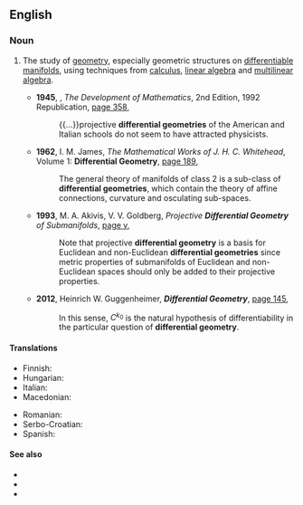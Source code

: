 ==English==
{{wikipedia}}

===Noun===
{{en-noun|-|differential geometries}}

# {{lb|en|geometry|analysis}} The study of [[geometry]], especially geometric structures on [[differentiable manifold]]s, using techniques from [[calculus]], [[linear algebra]] and [[multilinear algebra]].
#* '''1945''', {{w|Eric Temple Bell}}, ''The Development of Mathematics'', 2nd Edition, 1992 Republication, [https://books.google.com.au/books?id=_5KAnw3QMC8C&pg=PA358&dq=%22differential+geometries%22&hl=en&sa=X&ved=0ahUKEwiVl_2-yJ_PAhUCRD4KHXNtDPQQ6AEIuAEwGw#v=onepage&q=%22differential%20geometries%22&f=false page 358],
#*: {{...}}projective '''differential geometries''' of the American and Italian schools do not seem to have attracted physicists.
#* '''1962''', I. M. James, ''The Mathematical Works of J. H. C. Whitehead'', Volume 1: '''Differential Geometry''', [https://books.google.com.au/books?id=Sn_iBQAAQBAJ&pg=PA189&dq=%22differential+geometries%22&hl=en&sa=X&ved=0ahUKEwiVl_2-yJ_PAhUCRD4KHXNtDPQQ6AEIKzAC#v=onepage&q=%22differential%20geometries%22&f=false page 189],
#*: The general theory of manifolds of class 2 is a sub-class of '''differential geometries''', which contain the theory of affine connections, curvature and osculating sub-spaces.
#* '''1993''', M. A. Akivis, V. V. Goldberg, ''Projective '''Differential Geometry''' of Submanifolds'', [https://books.google.com.au/books?id=4rdkDQbTpR0C&pg=PR5&dq=%22differential+geometry%22%7C%22differential+geometries%22&hl=en&sa=X&ved=0ahUKEwjdqMjpwp_PAhUMeD4KHVZVAXwQ6AEIuwQwWg#v=onepage&q=%22differential%20geometry%22%7C%22differential%20geometries%22&f=false page v],
#*: Note that projective '''differential geometry''' is a basis for Euclidean and non-Euclidean '''differential geometries''' since metric properties of submanifolds of Euclidean and non-Euclidean spaces should only be added to their projective properties.
#* '''2012''', Heinrich W. Guggenheimer, '''''Differential Geometry''''', [https://books.google.com.au/books?id=kavDAgAAQBAJ&pg=PA144&dq=%22differential+geometry%22%7C%22differential+geometries%22&hl=en&sa=X&ved=0ahUKEwjdqMjpwp_PAhUMeD4KHVZVAXwQ6AEIkwEwFA#v=onepage&q=%22differential%20geometry%22%7C%22differential%20geometries%22&f=false page 145],
#*: In this sense, <math>C^{k_0}</math> is the natural hypothesis of differentiability in the particular question of '''differential geometry'''.

====Translations====
{{trans-top|differential geometry}}
* Finnish: {{t|fi|differentiaaligeometria}}
* Hungarian: {{t+|hu|differenciálgeometria}}
* Italian: {{t+|it|geometria differenziale|f}}
* Macedonian: {{t|mk|диференција́лна геоме́трија|f}}
{{trans-mid}}
* Romanian: {{t+|ro|geometrie diferențială|f}}
* Serbo-Croatian: {{t|sh|diferencijalna geometrija|f}}
* Spanish: {{t|es|geometría diferencial|f}}
{{trans-bottom}}

====See also====
* {{l|en|algebraic geometry}}
* {{l|en|analytic geometry}}
* {{l|en|projective geometry}}

{{topics|en|Differential geometry}}